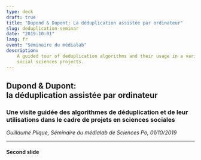 ```yaml
---
type: deck
draft: true
title: "Dupond & Dupont: La déduplication assistée par ordinateur"
slug: deduplication-seminar
date: "2019-10-01"
lang: fr
event: "Séminaire du médialab"
description:
    A guided tour of deduplication algorithms and their usage in a variety of
    social sciences projects.
---
```




<Head>
  <title>Dupond &amp; Dupont - la déduplication assistée par ordinateur</title>
</Head>

<h2>Dupond &amp; Dupont:<br />la déduplication assistée par ordinateur</h2>

### Une visite guidée des algorithmes de déduplication et de leur utilisations dans le cadre de projets en sciences sociales

*Guillaume Plique, Séminaire du médialab de Sciences Po, 01/10/2019*

---

#### Second slide

<!--

Elements de plan:

- Questions, pas matheux, tech, interruption whenever
- Qui a déjà utilisé OpenRefine

- Discuter de mon hobby, péché mignon
- Fonctionnement d'un ordinateur et la tolérance à l'erreur
- La réalité des sciences sociales, données rentrées par des humains faillibles + grande mixité des sources (archives, traces)
- Comment composer une agrégation légitime
- Le travail à la main -> devient vite intenable
- 1. dupond & dupont, 2. Cas de la chaîne de caractère avec espace à trim (l'ordinateur peut?)
- Solution, Fantasme d'ingénieur: Monsieur 0 et Monsieur 1
- Consiste de fait à simuler cet état de fait
- Le fuzzy matching & logique floue
- 2 problèmes: 1 match N, N match N, A match B -> même problème

- multiples noms du problèmes et des disciplines: similarity join, harmonization, clustering, canonicalization, deduplication, record linkage, entity resolution

- démo de takoyaki pour mettre une idée concrète dans la tête: fascination la première fois que j'ai utilisé OpenRefine: what kind of magic is that?

- Les 3 étapes de la logique: preprocessing, distance, clustering

- Le bon cluster & le mauvais cluster et son radius (les 3 méthodes de fog): dominance de la composante connexe pour ce genre de travail?

Projets:
- TOFLIT18 -> à la main, titanesque (peu de méthode appropriée)
- Ricardo
- LIEPP, bhht
- Projet Russe

- Quid du machine learning? prétérition sur ma propre pratique
- Fellegi Sunter
- Problème intéressant: ça marche pas. parce que les features ne sont quasiment jamais corrélées au fait d'être un doublon ou pas. le fait que plusieurs méthodes matchent n'est pas pertinent non plus
- Système hybride de scoring par heuristique (cf. Dominique) bien pour trouver les plus probables mais ignore tous les autres
- Estimer le nombre de doublons n'est pas non plus facile
- Anecdote des gens nés le même jour et de la classe qui rigole: à partir d'un seuil critique de données, les coincidences sont fort probables -> besoin de l'humain
- Exemple des jumelles & tim and tom coronel:
  https://fr.wikipedia.org/wiki/Lauren_V%C3%A9lez
  https://en.wikipedia.org/wiki/Lorraine_V%C3%A9lez
- Charles Dickens, la notoriété comme garde fou?

- Ce qui marche mieux ça reste de cribler les méthodes: besoin d'enregistrer les faux négatifs (enjeux d'UX et de compréhension: considérer les paires ou les clusters)

Q5686 Charles_Dickens 48 clustering_0b_exact 0.75
Q21510353 Charles_Dickens 3148774.5 clustering_0b_exact 0.75

Enjeux
- Besoin de pédagogie de l'outil parce besoin de méthodes tailored
- Pas de silver bullet
- On est dans un échelle méso, quali-quanti
- Besoin de méthodes non anglo-saxone (carry -> donato)
- Objectif dans le big data: reduire les faux positifs et faux négatifs: le soundex ça marche plus, à notre échelle (truc de bibliothécaire)
- Le clustering est très sparse, problème: Visualiser l'espace métrique (dimensions log n) n'est pas aisé mais des interfaces d'exploration du problème seraient cool, Exemple de TOFLIT18 et du réseau de Paul
- Le fuzzy matching de Ricardo pour insertion de données au fil de l'eau

Ouvertures
- Liens avec la génétique / biologie, généalogie (découvertes parallèles), Levenshtein = botaniste -> faire une digression
- Les outils, Open Refine et Takoyaki
- Fog, talisman, phonogram, rusalka

---

Q5686 Charles_Dickens 48 clustering_0b_exact 0.75
Q21510353 Charles_Dickens 3148774.5 clustering_0b_exact 0.75

Q43247 Ingrid_Bergman 313 clustering_0b_exact 0.75
Q56577741 Ingrid_Bergman 4237949.5 clustering_0b_exact 0.75

Q41314 Bobby_Fischer 782 clustering_0a_external_identifiers 0.75
Q11181176 Robert_Fisher 1862893 clustering_0a_external_identifiers 0.75

Q48305 Euripides 973 clustering_0b_exact 0.75
Q11921281 Euripides 2921007.5 clustering_0b_exact 0.75

Q171480 Empress_Joséphine 1324 clustering_1_normalization 0.875
Q43132175 Empress_Josephine 3752625 clustering_1_normalization 0.875

Q43522 Antonie_van_Leeuwenhoek 1407.5 clustering_1_normalization 0.875
Q12253637 Antonie_Van_Leeuwenhoek 3344063 clustering_1_normalization 0.875

Q43926 Andrea_Pirlo 1680 clustering_7_rusalka 0.8
Q1088920 Andrea_Parola 336663 clustering_7_rusalka 0.8

Q1192 Jean-Baptiste_Lully 2208 clustering_0b_exact 0.875
Q10918306 Jean-Baptiste_Lully 2507750 clustering_0b_exact 0.875

Q182046 Leon_Battista_Alberti 2296 clustering_3_initials 0.8125
Q16435969 Leone_Battista_Alberti 2214513 clustering_3_initials 0.8125

Q264699 Wil_Wheaton 3270 clustering_2_harsh_normalization 0.8
Q8003184 Will_Wheaton 1120679 clustering_2_harsh_normalization 0.8

Q154448 Victor_Vasarely 4983 clustering_6_cologne 0.9375
Q28784991 Victor_Vaserely 4632423.5 clustering_6_cologne 0.9375

Q186273 Kōbō_Abe 5002 clustering_0b_exact 0.875
 Kōbō_Abe  clustering_0b_exact 0.875

Q183105 Randolph_Churchill 7656 clustering_0a_external_identifiers 0.875
Q3418826 Randolph_Churchill 2851692 clustering_0a_external_identifiers 0.875

Q230291 Hassan_al-Banna 8120.5 clustering_2_harsh_normalization 0.75
Q56821261 Hasan_al-Banna 4632423.5 clustering_2_harsh_normalization 0.75

Q435203 Katharine_Graham 8220 clustering_8_snm 0.9375
Q50377279 Katherine_Graham 4237949.5 clustering_8_snm 0.9375

Q213573 Prince_Frederick,_Duke_of_York_and_Albany 8742 clustering_0a_external_identifiers 0.8125
Q21460909 Frederick_Augustus 3752625 clustering_0a_external_identifiers 0.8125

Q314975 Jean_de_La_Bruyère 9209 clustering_1_normalization 0.8125
Q21010740 Jean_de_la_Bruyere 4237949.5 clustering_1_normalization 0.8125

Q157004 Jorge_Semprún 9362 clustering_1_normalization 0.75
Q52188922 Jorge_Semprun 4237949.5 clustering_1_normalization 0.75

Q61056 Al-Ma'mun 9760 clustering_8_snm 0.875
Q5974448 Al-Ma'mum 3904493 clustering_8_snm 0.875

Q311826 Muhammad_Abduh 10366 clustering_3_initials 0.875
Q12842576 Məhəmməd_Abduh 3298150 clustering_3_initials 0.875

Q157610 Lovis_Corinth 10431 clustering_3_initials 1.0
Q47484376 Ludwig_Corinth 4237949.5 clustering_3_initials 1.0

Q51570 George_Roy_Hill 10885 clustering_0a_external_identifiers 0.75
Q20639203 George_Hill_(footballer) 1269183 clustering_0a_external_identifiers 0.75

Q559074 Charlie_Murphy 10974 clustering_0b_exact 0.75
Q5085282 Charlie_Murphy 3904493 clustering_0b_exact 0.75

Q44304 The_Undertaker 11499.5 clustering_0a_external_identifiers 0.8
Q12326169 Mark_William_Calaway 2185730.5 clustering_0a_external_identifiers 0.8

Q139933 Zack_de_la_Rocha 11698 clustering_6_cologne 0.8
Q472320 Skeet_Ulrich 12111 clustering_6_cologne 0.8

Q39989 Ronny_Cox 12501 clustering_8_snm 0.8
Q7562024 Sonny_Cox 2049989 clustering_8_snm 0.8

Q333922 William_Whewell 12902 clustering_2_harsh_normalization 0.875
Q55900374 William_Wheewell 3233234.5 clustering_2_harsh_normalization 0.875

Q313093 Herman_Boerhaave 13269 clustering_7_rusalka 0.875
Q55894643 Hermann_Boorhave 3233234.5 clustering_7_rusalka 0.875

Q44118 Hamit_Altıntop 13810 clustering_3_initials 0.8
Q156638 Halil_Altıntop 24499.5 clustering_3_initials 0.8

Q433601 Alba_Rohrwacher 14052 clustering_3_initials 0.8
Q510194 Alice_Rohrwacher 32603 clustering_3_initials 0.8

Q459078 Gorō_Miyazaki 14053 clustering_3_initials 0.8
Q11454150 Genki_Miyazaki 2657710 clustering_3_initials 0.8

Q376107 Jan_de_Bont 14637 clustering_0b_exact 0.75
Q25768250 Jan_de_Bont 3404557.5 clustering_0b_exact 0.75

Q728217 Josh_Schwartz 15165 clustering_0b_exact 0.75
Q20986921 Josh_Schwartz 3446268.5 clustering_0b_exact 0.75

Q356711 Agostino_Depretis 15459 clustering_6_cologne 0.875
Q55901163 Ugostino_Depretis 3233234.5 clustering_6_cologne 0.875

Q94037 Paul_Lazarsfeld 16530.5 clustering_4_fingerprinting 0.875
Q12558413 Пауль_Лазарсфельд 3619232.5 clustering_4_fingerprinting 0.875

Q313369 Alonso_de_Ojeda 17415 clustering_0b_exact 0.75
Q16145699 Alonso_de_Ojeda 3904493 clustering_0b_exact 0.75

Q313460 Jacobus_da_Varagine 18066 clustering_6_cologne 0.875
Q41616506 Jacobus_de_Voragine 4632423.5 clustering_6_cologne 0.875

Q464714 Richard_S._Castellano 19472 clustering_8_snm 0.9375
Q57082194 Richard_S._Catellano 4237949.5 clustering_8_snm 0.9375

Q53005 Alessandro_Blasetti 20566 clustering_0b_exact 0.75
Q46268464 Alessandro_Blasetti 3752625 clustering_0b_exact 0.75

Q235575 Gabrielle_Carteris 20662 clustering_3_initials 0.8
Q24961233 Gabriella_Carteris 1745067.5 clustering_3_initials 0.8

Q235359 Lauren_Vélez 20990.5 clustering_7_rusalka 0.8
Q6678750 Lorraine_Vélez 789546 clustering_7_rusalka 0.8

Q336794 Jan_Swammerdam 21043 clustering_3_initials 0.8125
Q34461081 John_Swammerdam 4632423.5 clustering_3_initials 0.8125

Q281763 Hans_Egede 21186 clustering_0a_external_identifiers 0.875
Q21511480 Hans_Poulsen_Egede 3233234.5 clustering_0a_external_identifiers 0.875

Q499028 Don_Was 21804 clustering_3_initials 0.8
Q5240855 David_Was 289203 clustering_3_initials 0.8

Q352438 Adriaen_van_Ostade 22828.5 clustering_0a_external_identifiers 1.0
Q43139400 Adriaen_Jansz_Van_Ostade 3404557.5 clustering_0a_external_identifiers 1.0

Q380937 Erik_Gustaf_Geijer 22963.5 clustering_3_initials 0.8125
Q19267758 Eric_Gustaf_Geijer 4632423.5 clustering_3_initials 0.8125

Q182156 Pavel_Bazhov 23120 clustering_0a_external_identifiers 0.875
Q23695092 Павел_Петрович_Бажов 2855351 clustering_0a_external_identifiers 0.875

Q380403 Cetshwayo_kaMpande 23417 clustering_2_harsh_normalization 0.75
Q56822454 Cetshwayo_ka_Mpande 4632423.5 clustering_2_harsh_normalization 0.75

Q467961 Assata_Shakur 24043.5 clustering_3_initials 0.875
Q2273636 Afeni_Shakur 49293 clustering_3_initials 0.875

Q353008 Alexei_Savrasov 24299 clustering_3_initials 0.8125
Q56033555 Alexey_Savrasov 4237949.5 clustering_3_initials 0.8125

-->
